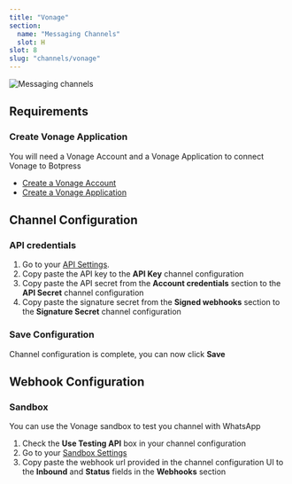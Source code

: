 ```yaml
---
title: "Vonage"
section:
  name: "Messaging Channels"
  slot: H
slot: 8
slug: "channels/vonage"
---
```


![Messaging channels](/docs/content/vonage-banner.png)

## Requirements

### Create Vonage Application

You will need a Vonage Account and a Vonage Application to connect Vonage to Botpress

- [Create a Vonage Account](https://dashboard.nexmo.com/sign-up)
- [Create a Vonage Application](https://dashboard.nexmo.com/applications/new)

## Channel Configuration

### API credentials

1. Go to your [API Settings](https://dashboard.nexmo.com/settings).
1. Copy paste the API key to the **API Key** channel configuration
1. Copy paste the API secret from the **Account credentials** section to the **API Secret** channel configuration
1. Copy paste the signature secret from the **Signed webhooks** section to the **Signature Secret** channel configuration

### Save Configuration

Channel configuration is complete, you can now click **Save**

## Webhook Configuration

### Sandbox

You can use the Vonage sandbox to test you channel with WhatsApp

1. Check the **Use Testing API** box in your channel configuration
1. Go to your [Sandbox Settings](https://dashboard.nexmo.com/messages/sandbox)
1. Copy paste the webhook url provided in the channel configuration UI to the **Inbound** and **Status** fields in the **Webhooks** section
